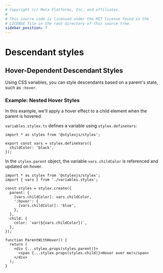 ```yaml
---
# Copyright (c) Meta Platforms, Inc. and affiliates.
#
# This source code is licensed under the MIT license found in the
# LICENSE file in the root directory of this source tree.
sidebar_position: 7
---
```



# Descendant styles

## Hover-Dependent Descendant Styles

Using CSS variables, you can style descendants based on a parent's state, such as `:hover`.

### Example: Nested Hover Styles

In this example, we'll apply a hover effect to a child element when the parent is hovered:

`variables.stylex.ts` defines a variable using `stylex.defineVars`:

```tsx
import * as stylex from '@stylexjs/stylex';

export const vars = stylex.defineVars({
  childColor: 'black',
});
```
In the `styles.parent` object, the variable `vars.childColor` is referenced and updated on hover.

```tsx
import * as stylex from '@stylexjs/stylex';
import { vars } from './variables.stylex';

const styles = stylex.create({
  parent: {
    [vars.childColor]: vars.childColor,
    ':hover': {
      [vars.childColor]: 'blue',
    },
  },
  child: {
    color: `var(${vars.childColor})`,
  },
});

function ParentWithHover() {
  return (
    <div {...stylex.props(styles.parent)}>
      <span {...stylex.props(styles.child)}>Hover over me!</span>
    </div>
  );
}

```